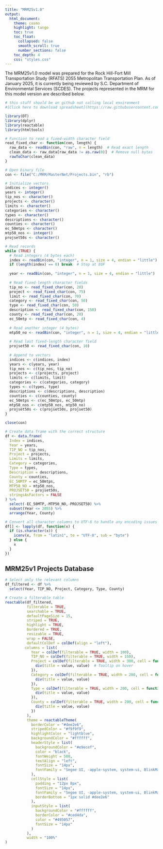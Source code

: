 ```yaml
---
title: "MRM25v1.0"
output:
  html_document:
    theme: cosmo
    highlight: tango
    toc: true
    toc_float:
      collapsed: false
      smooth_scroll: true
      number_sections: false
    toc_depth: 4
    css: "styles.css"
---
```


The MRM25v1.0 model was prepared for the Rock Hill-Fort Mill Transportation Study (RFATS) 2055 Metropolitan Transportation Plan. As of January 2025, it is currently being reviewed by S.C. Department of Environmental Services (SCDES). The projects represented in the MRM for this model version are described below.

```r
# this stuff should be on github not calling local environment
#[Click here to download spreadsheet](https://raw.githubusercontent.com/yourusername/repository/branch/path/to/MRM25v1_Projects.xlsx)

library(DT)
library(dplyr)
library(reactable)
library(htmltools)

# Function to read a fixed-width character field
read_fixed_char <- function(con, length) {
  raw_data <- readBin(con, "raw", n = length)  # Read exact length
  clean_data <- raw_data[raw_data != as.raw(0)]  # Remove null bytes
  rawToChar(clean_data)
}

# Open binary file
con <- file("C:/MRM/MasterNet/Projects.bin", "rb")

# Initialize vectors
indices <- integer()
years <- integer()
tip_nos <- character()
projects <- character()
limits <- character()
categories <- character()
types <- character()
descriptions <- character()
counties <- character()
ec_50mtps <- character()
mtp50_nos <- integer()
projset50s <- character()

# Read records
while (TRUE) {
  # Read integers (4 bytes each)
  index <- readBin(con, "integer", n = 1, size = 4, endian = "little")
  if (length(index) == 0) break  # Stop at EOF
  
  year <- readBin(con, "integer", n = 1, size = 4, endian = "little")
  
  # Read fixed-length character fields
  tip_no <- read_fixed_char(con, 20)
  project <- read_fixed_char(con, 75)
  limit <- read_fixed_char(con, 70)
  category <- read_fixed_char(con, 50)
  type <- read_fixed_char(con, 50)
  description <- read_fixed_char(con, 150)
  county <- read_fixed_char(con, 20)
  ec_50mtp <- read_fixed_char(con, 4)
  
  # Read another integer (4 bytes)
  mtp50_no <- readBin(con, "integer", n = 1, size = 4, endian = "little")
  
  # Read last fixed-length character field
  projset50 <- read_fixed_char(con, 10)
  
  # Append to vectors
  indices <- c(indices, index)
  years <- c(years, year)
  tip_nos <- c(tip_nos, tip_no)
  projects <- c(projects, project)
  limits <- c(limits, limit)
  categories <- c(categories, category)
  types <- c(types, type)
  descriptions <- c(descriptions, description)
  counties <- c(counties, county)
  ec_50mtps <- c(ec_50mtps, ec_50mtp)
  mtp50_nos <- c(mtp50_nos, mtp50_no)
  projset50s <- c(projset50s, projset50)
}

close(con)

# Create data frame with the correct structure
df <- data.frame(
  Index = indices,
  Year = years,
  TIP_NO = tip_nos,
  Project = projects,
  Limits = limits,
  Category = categories,
  Type = types,
  Description = descriptions,
  County = counties,
  EC_50MTP = ec_50mtps,
  MTP50_NO = mtp50_nos,
  PROJSET50 = projset50s,
  stringsAsFactors = FALSE
) %>% 
  select(-EC_50MTP,-MTP50_NO,-PROJSET50) %>% 
  subset(Year <= 2055) %>% 
  arrange(Year, County)

# Convert all character columns to UTF-8 to handle any encoding issues
df[] <- lapply(df, function(x) {
  if (is.character(x)) {
    iconv(x, from = "latin1", to = "UTF-8", sub = "byte")
  } else {
    x
  }
})


```

## MRM25v1 Projects Database
```r

# Select only the relevant columns
df_filtered <- df %>% 
  select(Year, TIP_NO, Project, Category, Type, County)

# Create a filterable table
reactable(df_filtered, 
          filterable = TRUE,
          searchable = TRUE,
          defaultPageSize = 15,
          striped = TRUE,
          highlight = TRUE,
          bordered = TRUE,
          resizable = TRUE,
          wrap = FALSE,
          defaultColDef = colDef(align = "left"),
         columns = list(
            Year = colDef(filterable = TRUE, width = 100),
            TIP_NO = colDef(filterable = TRUE, width = 150),
            Project = colDef(filterable = TRUE, width = 300, cell = function(value) {
              div(title = value, value)  # Tooltip on hover
            }),
            Category = colDef(filterable = TRUE, width = 200, cell = function(value) {
              div(title = value, value)
            }),
            Type = colDef(filterable = TRUE, width = 200, cell = function(value) {
              div(title = value, value)
            }),
            County = colDef(filterable = TRUE, width = 200, cell = function(value) {
              div(title = value, value)
            })
          ),
          theme = reactableTheme(
            borderColor = "#dee2e6",        
            stripedColor = "#f9f9f9",        
            highlightColor = "lightblue",     
            backgroundColor = "#ffffff",
            headerStyle = list(
              backgroundColor = "#e9ecef",    
              color = "black",            
              fontWeight = 500,              
              textAlign = "left",
              fontSize = "14px",             
              fontFamily = "Segoe UI, -apple-system, system-ui, BlinkMacSystemFont, Roboto, sans-serif"
            ),
            cellStyle = list(
              padding = "12px 8px",          
              fontSize = "14px",             
              fontFamily = "Segoe UI, -apple-system, system-ui, BlinkMacSystemFont, Roboto, sans-serif",
              borderBottom = "1px solid #dee2e6"
            ),
            inputStyle = list(
              backgroundColor = "#ffffff",
              borderColor = "#ced4da",      
              color = "#495057",            
              fontSize = "14px"
            )
          ),
          width = "100%" 
)


```
